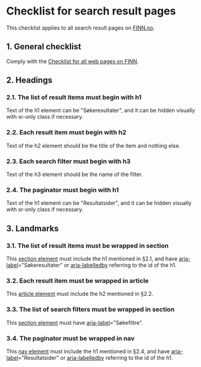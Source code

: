 # Checklist for search result pages

This checklist applies to all search result pages on [FINN.no](https://finn.no/).

<TableOfContents />

## 1. General checklist
Comply with the [Checklist for all web pages on FINN](./checklist-web-all).

## 2. Headings

### 2.1. The list of result items must begin with h1
Text of the h1 element can be "Søkeresultater", and it can be hidden visually with sr-only class if necessary.

### 2.2. Each result item must begin with h2
Text of the h2 element should be the title of the item and nothing else.

### 2.3. Each search filter must begin with h3
Text of the h3 element should be the name of the filter.

### 2.4. The paginator must begin with h1
Text of the h1 element can be "Resultatsider", and it can be hidden visually with sr-only class if necessary.


## 3. Landmarks

### 3.1. The list of result items must be wrapped in section
This [section element](https://developer.mozilla.org/en-US/docs/Web/HTML/Element/section) must include the h1 mentioned in §2.1, and have [aria-label](https://developer.mozilla.org/en-US/docs/Web/Accessibility/ARIA/Attributes/aria-label)="Søkeresultater" or [aria-labelledby](https://developer.mozilla.org/en-US/docs/Web/Accessibility/ARIA/Attributes/aria-labelledby) referring to the id of the h1.

### 3.2. Each result item must be wrapped in article
This [article element](https://developer.mozilla.org/en-US/docs/Web/HTML/Element/article) must include the h2 mentioned in §2.2.

### 3.3. The list of search filters must be wrapped in section
This [section element](https://developer.mozilla.org/en-US/docs/Web/HTML/Element/section) must have [aria-label](https://developer.mozilla.org/en-US/docs/Web/Accessibility/ARIA/Attributes/aria-label)="Søkefiltre".

### 3.4. The paginator must be wrapped in nav
This [nav element](https://developer.mozilla.org/en-US/docs/Web/HTML/Element/nav) must include the h1 mentioned in §2.4, and have [aria-label](https://developer.mozilla.org/en-US/docs/Web/Accessibility/ARIA/Attributes/aria-label)="Resultatsider" or [aria-labelledby](https://developer.mozilla.org/en-US/docs/Web/Accessibility/ARIA/Attributes/aria-labelledby) referring to the id of the h1.
